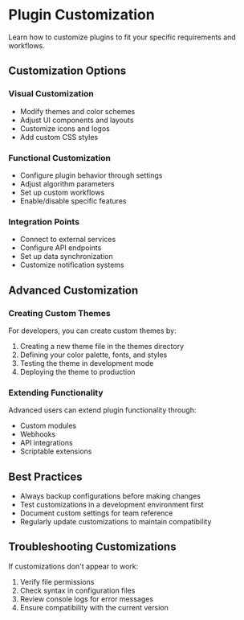 # Plugin Customization

Learn how to customize plugins to fit your specific requirements and workflows.

## Customization Options

### Visual Customization
- Modify themes and color schemes
- Adjust UI components and layouts
- Customize icons and logos
- Add custom CSS styles

### Functional Customization
- Configure plugin behavior through settings
- Adjust algorithm parameters
- Set up custom workflows
- Enable/disable specific features

### Integration Points
- Connect to external services
- Configure API endpoints
- Set up data synchronization
- Customize notification systems

## Advanced Customization

### Creating Custom Themes
For developers, you can create custom themes by:
1. Creating a new theme file in the themes directory
2. Defining your color palette, fonts, and styles
3. Testing the theme in development mode
4. Deploying the theme to production

### Extending Functionality
Advanced users can extend plugin functionality through:
- Custom modules
- Webhooks
- API integrations
- Scriptable extensions

## Best Practices

- Always backup configurations before making changes
- Test customizations in a development environment first
- Document custom settings for team reference
- Regularly update customizations to maintain compatibility

## Troubleshooting Customizations

If customizations don't appear to work:
1. Verify file permissions
2. Check syntax in configuration files
3. Review console logs for error messages
4. Ensure compatibility with the current version
